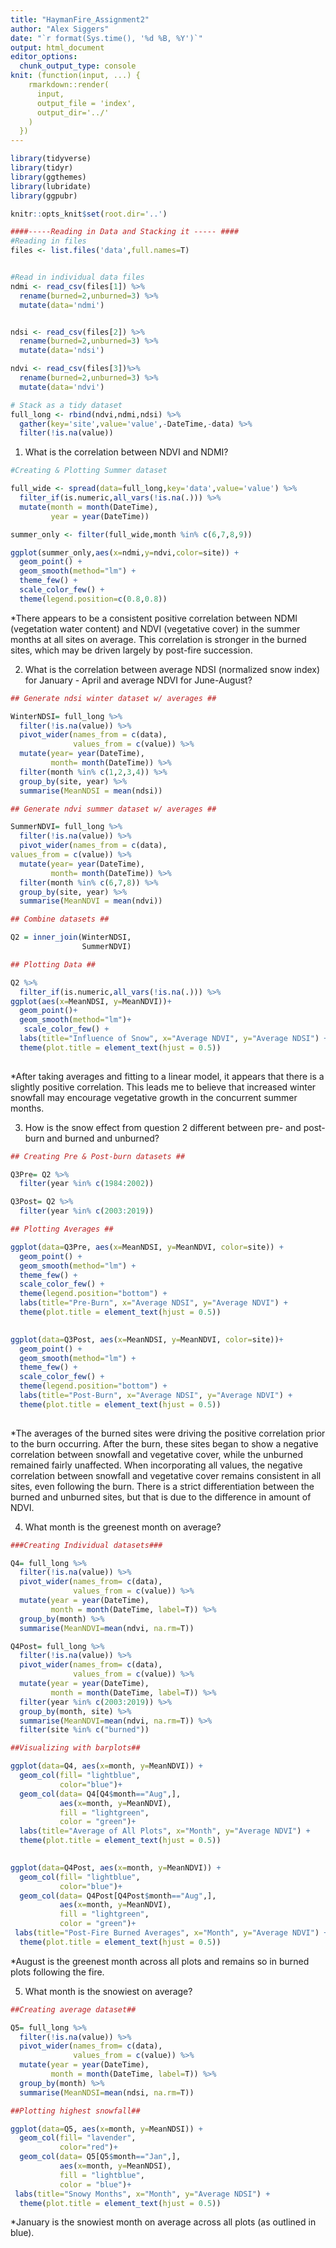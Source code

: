 ```yaml
---
title: "HaymanFire_Assignment2"
author: "Alex Siggers"
date: "`r format(Sys.time(), '%d %B, %Y')`"
output: html_document
editor_options:
  chunk_output_type: console
knit: (function(input, ...) {
    rmarkdown::render(
      input,
      output_file = 'index',
      output_dir='../'
    )
  })
---
```


```r
library(tidyverse)
library(tidyr)
library(ggthemes)
library(lubridate)
library(ggpubr)

knitr::opts_knit$set(root.dir='..')
```


```r
####-----Reading in Data and Stacking it ----- ####
#Reading in files
files <- list.files('data',full.names=T)


#Read in individual data files
ndmi <- read_csv(files[1]) %>% 
  rename(burned=2,unburned=3) %>%
  mutate(data='ndmi')


ndsi <- read_csv(files[2]) %>% 
  rename(burned=2,unburned=3) %>%
  mutate(data='ndsi')

ndvi <- read_csv(files[3])%>% 
  rename(burned=2,unburned=3) %>%
  mutate(data='ndvi')

# Stack as a tidy dataset
full_long <- rbind(ndvi,ndmi,ndsi) %>%
  gather(key='site',value='value',-DateTime,-data) %>%
  filter(!is.na(value))
```


1) What is the correlation between NDVI and NDMI?

```r

#Creating & Plotting Summer dataset

full_wide <- spread(data=full_long,key='data',value='value') %>%
  filter_if(is.numeric,all_vars(!is.na(.))) %>%
  mutate(month = month(DateTime),
         year = year(DateTime))

summer_only <- filter(full_wide,month %in% c(6,7,8,9))

ggplot(summer_only,aes(x=ndmi,y=ndvi,color=site)) + 
  geom_point() + 
  geom_smooth(method="lm") +
  theme_few() + 
  scale_color_few() + 
  theme(legend.position=c(0.8,0.8))
```

*There appears to be a consistent positive correlation between NDMI (vegetation water content) and NDVI (vegetative cover) in the summer months at all sites on average. This correlation is stronger in the burned sites, which may be driven largely by post-fire succession. 




2) What is the correlation between average NDSI (normalized
 snow index) for January - April and average NDVI for June-August?
 
```r

## Generate ndsi winter dataset w/ averages ##

WinterNDSI= full_long %>%
  filter(!is.na(value)) %>%
  pivot_wider(names_from = c(data),
              values_from = c(value)) %>%
  mutate(year= year(DateTime),
         month= month(DateTime)) %>%
  filter(month %in% c(1,2,3,4)) %>%
  group_by(site, year) %>%
  summarise(MeanNDSI = mean(ndsi))

## Generate ndvi summer dataset w/ averages ##

SummerNDVI= full_long %>%
  filter(!is.na(value)) %>%
  pivot_wider(names_from = c(data),
values_from = c(value)) %>%
  mutate(year= year(DateTime),
         month= month(DateTime)) %>%
  filter(month %in% c(6,7,8)) %>%
  group_by(site, year) %>%
  summarise(MeanNDVI = mean(ndvi))

## Combine datasets ##

Q2 = inner_join(WinterNDSI,
                SummerNDVI)

## Plotting Data ##

Q2 %>%
  filter_if(is.numeric,all_vars(!is.na(.))) %>%
ggplot(aes(x=MeanNDSI, y=MeanNDVI))+
  geom_point()+
  geom_smooth(method="lm")+
   scale_color_few() +  
  labs(title="Influence of Snow", x="Average NDVI", y="Average NDSI") +
  theme(plot.title = element_text(hjust = 0.5))
  
```
 
*After taking averages and fitting to a linear model, it appears that there is a slightly positive correlation. This leads me to believe that increased winter snowfall may encourage vegetative growth in the concurrent summer months. 




3) How is the snow effect from question 2 different between pre- and post-burn
and burned and unburned? 

```r

## Creating Pre & Post-burn datasets ##

Q3Pre= Q2 %>%
  filter(year %in% c(1984:2002))

Q3Post= Q2 %>%
  filter(year %in% c(2003:2019))

## Plotting Averages ##

ggplot(data=Q3Pre, aes(x=MeanNDSI, y=MeanNDVI, color=site)) +
  geom_point() +
  geom_smooth(method="lm") +
  theme_few() + 
  scale_color_few() + 
  theme(legend.position="bottom") +
  labs(title="Pre-Burn", x="Average NDSI", y="Average NDVI") +
  theme(plot.title = element_text(hjust = 0.5))
  

ggplot(data=Q3Post, aes(x=MeanNDSI, y=MeanNDVI, color=site))+
  geom_point() +
  geom_smooth(method="lm") +
  theme_few() + 
  scale_color_few() + 
  theme(legend.position="bottom") +
  labs(title="Post-Burn", x="Average NDSI", y="Average NDVI") +
  theme(plot.title = element_text(hjust = 0.5))
  

```

*The averages of the burned sites were driving the positive correlation prior to the burn occurring. After the burn, these sites began to show a negative correlation between snowfall and vegetative cover, while the unburned remained fairly unaffected. When incorporating all values, the negative correlation between snowfall and vegetative cover remains consistent in all sites, even following the burn. There is a strict differentiation between the burned and unburned sites, but that is due to the difference in amount of NDVI.




4) What month is the greenest month on average? 

```r

###Creating Individual datasets###

Q4= full_long %>%
  filter(!is.na(value)) %>%
  pivot_wider(names_from= c(data),
              values_from = c(value)) %>%
  mutate(year = year(DateTime),
         month = month(DateTime, label=T)) %>%
  group_by(month) %>%
  summarise(MeanNDVI=mean(ndvi, na.rm=T))

Q4Post= full_long %>%
  filter(!is.na(value)) %>%
  pivot_wider(names_from= c(data),
              values_from = c(value)) %>%
  mutate(year = year(DateTime),
         month = month(DateTime, label=T)) %>%
  filter(year %in% c(2003:2019)) %>%
  group_by(month, site) %>%
  summarise(MeanNDVI=mean(ndvi, na.rm=T)) %>%
  filter(site %in% c("burned"))

##Visualizing with barplots##

ggplot(data=Q4, aes(x=month, y=MeanNDVI)) +
  geom_col(fill= "lightblue",
           color="blue")+
  geom_col(data= Q4[Q4$month=="Aug",],
           aes(x=month, y=MeanNDVI),
           fill = "lightgreen",
           color = "green")+
  labs(title="Average of All Plots", x="Month", y="Average NDVI") +
  theme(plot.title = element_text(hjust = 0.5))
  

ggplot(data=Q4Post, aes(x=month, y=MeanNDVI)) +
  geom_col(fill= "lightblue",
           color="blue")+
  geom_col(data= Q4Post[Q4Post$month=="Aug",],
           aes(x=month, y=MeanNDVI),
           fill = "lightgreen",
           color = "green")+
 labs(title="Post-Fire Burned Averages", x="Month", y="Average NDVI") +
  theme(plot.title = element_text(hjust = 0.5))
```


*August is the greenest month across all plots and remains so in burned plots following the fire.




5) What month is the snowiest on average?

```r

##Creating average dataset##

Q5= full_long %>%
  filter(!is.na(value)) %>%
  pivot_wider(names_from= c(data),
              values_from = c(value)) %>%
  mutate(year = year(DateTime),
         month = month(DateTime, label=T)) %>%
  group_by(month) %>%
  summarise(MeanNDSI=mean(ndsi, na.rm=T))

##Plotting highest snowfall##

ggplot(data=Q5, aes(x=month, y=MeanNDSI)) +
  geom_col(fill= "lavender",
           color="red")+
  geom_col(data= Q5[Q5$month=="Jan",],
           aes(x=month, y=MeanNDSI),
           fill = "lightblue",
           color = "blue")+
 labs(title="Snowy Months", x="Month", y="Average NDSI") +
  theme(plot.title = element_text(hjust = 0.5))
```


*January is the snowiest month on average across all plots (as outlined in blue).

